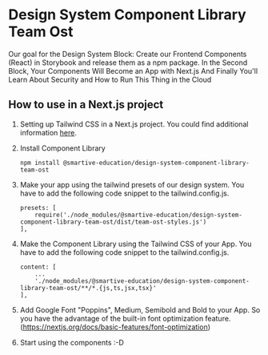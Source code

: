 
<Meta title="Introduction" />

# Design System Component Library Team Ost


Our goal for the Design System Block: Create our Frontend Components (React) in Storybook and release them as a npm package.
In the Second Block, Your Components Will Become an App with Next.js
And Finally You'll Learn About Security and How to Run This Thing in the Cloud


## How to use in a Next.js project

1. Setting up Tailwind CSS in a Next.js project. You could find additional information [here](https://tailwindcss.com/docs/guides/nextjs).
2. Install Component Library

    ```
    npm install @smartive-education/design-system-component-library-team-ost
    ```
3. Make your app using the tailwind presets of our design system. You have to add the following code snippet to the tailwind.config.js.

    ```
    presets: [
        require('./node_modules/@smartive-education/design-system-component-library-team-ost/dist/team-ost-styles.js')
    ],
    ```
4. Make the Component Library using the Tailwind CSS of your App. You have to add the following code snippet to the tailwind.config.js.

    ```
    content: [
        ...
        './node_modules/@smartive-education/design-system-component-library-team-ost/**/*.{js,ts,jsx,tsx}'
    ],
    ```
5. Add Google Font "Poppins", Medium, Semibold and Bold to your App. So you have the advantage of the built-in font optimization feature. (https://nextjs.org/docs/basic-features/font-optimization)
6. Start using the components :-D
